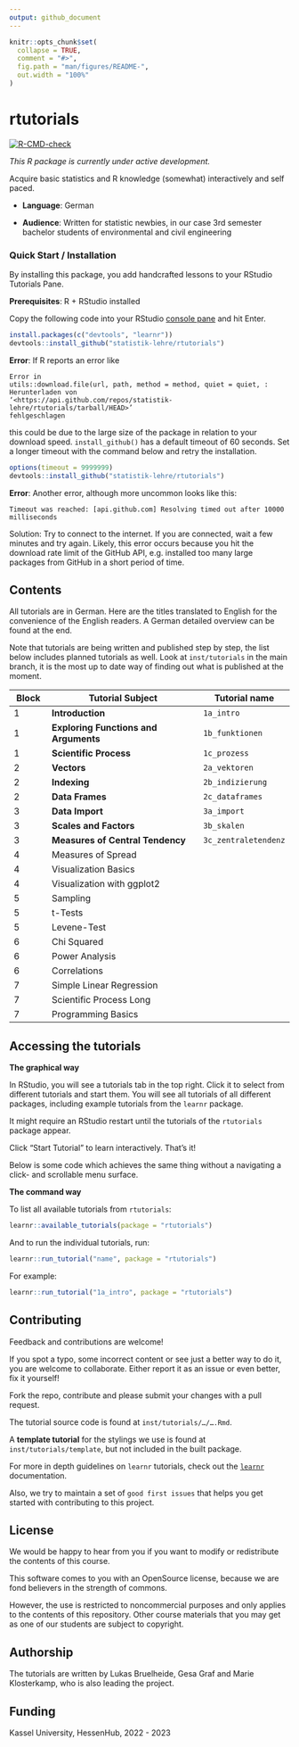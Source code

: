 ```yaml
---
output: github_document
---
```


<!-- README.md is generated from README.Rmd. Please edit that file -->

```r
knitr::opts_chunk$set(
  collapse = TRUE,
  comment = "#>",
  fig.path = "man/figures/README-",
  out.width = "100%"
)
```

# rtutorials

<!-- badges: start -->

[![R-CMD-check](https://github.com/statistik-lehre/rtutorials/actions/workflows/R-CMD-check.yaml/badge.svg)](https://github.com/statistik-lehre/rtutorials/actions/workflows/R-CMD-check.yaml)
<!-- badges: end -->

*This R package is currently under active development.*

Acquire basic statistics and R knowledge (somewhat) interactively and self paced.

-   **Language**: German

-   **Audience**: Written for statistic newbies, in our case 3rd semester bachelor students of environmental and civil engineering

### Quick Start / Installation

By installing this package, you add handcrafted lessons to your RStudio Tutorials Pane.

**Prerequisites**: R + RStudio installed

Copy the following code into your RStudio [console pane](https://cengel.github.io/R-intro/backgroud.html#rstudio-console-and-command-prompt) and hit Enter.

``` r
install.packages(c("devtools", "learnr"))
devtools::install_github("statistik-lehre/rtutorials")
```
**Error**: If R reports an error like 

```
Error in
utils::download.file(url, path, method = method, quiet = quiet, :
Herunterladen von
‘<https://api.github.com/repos/statistik-lehre/rtutorials/tarball/HEAD>’
fehlgeschlagen
```

this could be due to the large size of the package in relation
to your download speed. `install_github()` has a default timeout of 60
seconds. Set a longer timeout with the command below and retry the installation.

``` r
options(timeout = 9999999)
devtools::install_github("statistik-lehre/rtutorials")
```

**Error**: Another error, although more uncommon looks like this:

```
Timeout was reached: [api.github.com] Resolving timed out after 10000 milliseconds
```
Solution: Try to connect to the internet. If you are connected, wait a few minutes and try again. Likely,
this error occurs because you hit the download rate limit of the GitHub API, e.g. installed too 
many large packages from GitHub in a short period of time. 

## Contents

All tutorials are in German. Here are the titles translated to English for the convenience of the English readers. A German detailed overview can be found at the end.

Note that tutorials are being written and published step by step, the list below includes planned tutorials as well. Look at `inst/tutorials` in the main branch, it is the most up to date way of finding out what is published at the moment. 

| Block   | Tutorial Subject                      | Tutorial name |
|---------|---------------------------------------|--------------|
| 1       | **Introduction**                      | `1a_intro`|
| 1       | **Exploring Functions and Arguments** | `1b_funktionen`|
| 1       | **Scientific Process**                | `1c_prozess` |
| 2       | **Vectors**                           | `2a_vektoren` |
| 2       | **Indexing**                          | `2b_indizierung` |
| 2       | **Data Frames**                           | `2c_dataframes` |
| 3       | **Data Import**                           | `3a_import` |
| 3       | **Scales and Factors**                                | `3b_skalen` |
| 3       | **Measures of Central Tendency**          | `3c_zentraletendenz` |
| 4       | Measures of Spread                |     |
| 4       | Visualization Basics                    |   |
| 4       | Visualization with ggplot2            |     |
| 5       | Sampling                          |        |
| 5       | t-Tests                               |  |
| 5       | Levene-Test                           |  |
| 6       | Chi Squared                           |  |
| 6       | Power Analysis                        |  |
| 6       | Correlations                          |  |
| 7       | Simple Linear Regression          |      |
| 7       | Scientific Process Long                | |
| 7       | Programming Basics                |      |

## Accessing the tutorials

**The graphical way**

In RStudio, you will see a tutorials tab in the top right. Click it to select from different tutorials and start them. You will see all tutorials of all different packages, including example tutorials from the `learnr` package.

It might require an RStudio restart until the tutorials of the `rtutorials` package appear.

Click "Start Tutorial" to learn interactively. That's it!

Below is some code which achieves the same thing without a navigating a click- and scrollable menu surface.

**The command way**

To list all available tutorials from `rtutorials`:

```r
learnr::available_tutorials(package = "rtutorials")
```

And to run the individual tutorials, run:

```r         
learnr::run_tutorial("name", package = "rtutorials")
```

For example:

```r
learnr::run_tutorial("1a_intro", package = "rtutorials")
```
## Contributing

Feedback and contributions are welcome! 

If you spot a typo, some incorrect content or see just a better way to do it, you are welcome to collaborate. Either report it as an issue or even better, fix it yourself!

Fork the repo, contribute and please submit your changes with a pull request.

The tutorial source code is found at `inst/tutorials/…/….Rmd`.

A **template tutorial** for the stylings we use is found at `inst/tutorials/template`, but not included in the built package.

For more in depth guidelines on `learnr` tutorials, check out the [`learnr`](https://rstudio.github.io/learnr/) documentation.

Also, we try to maintain a set of `good first issues` that helps you get started with contributing to this project. 

## License

We would be happy to hear from you if you want to modify or redistribute the contents of this course.

This software comes to you with an OpenSource license, because we are fond believers in the strength of commons.

However, the use is restricted to noncommercial purposes and only applies to the contents of this repository. Other course materials that you may get as one of our students are subject to copyright.


## Authorship

The tutorials are written by Lukas Bruelheide, Gesa Graf and Marie Klosterkamp, who is also leading the project. 

## Funding

Kassel University, HessenHub, 2022 - 2023
